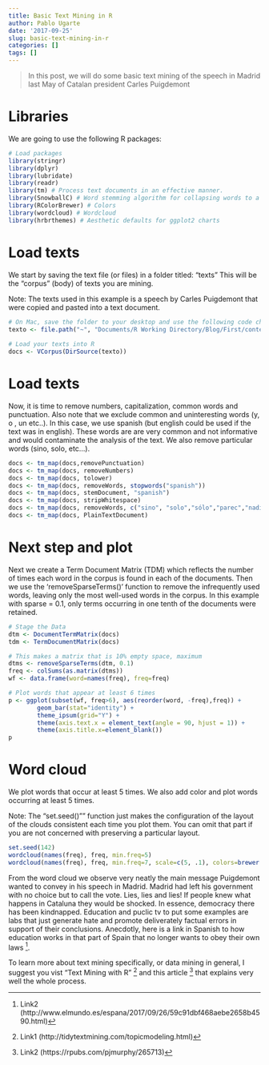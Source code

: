 ```yaml
---
title: Basic Text Mining in R
author: Pablo Ugarte
date: '2017-09-25'
slug: basic-text-mining-in-r
categories: []
tags: []
---
```


>In this post, we will do some basic text mining of the speech in Madrid last May of Catalan president Carles Puigdemont

# Libraries

We are going to use the following R packages:

```r
# Load packages
library(stringr)
library(dplyr)
library(lubridate)
library(readr)
library(tm) # Process text documents in an effective manner.
library(SnowballC) # Word stemming algorithm for collapsing words to a common root
library(RColorBrewer) # Colors
library(wordcloud) # Wordcloud
library(hrbrthemes) # Aesthetic defaults for ggplot2 charts
```

# Load texts

We start by saving the text file (or files) in a folder titled: “texts” This will be the “corpus” (body) of texts you are mining.

Note: The texts used in this example is a speech by Carles Puigdemont that were copied and pasted into a text document. 

```r
# On Mac, save the folder to your desktop and use the following code chunk
texto <- file.path("~", "Documents/R Working Directory/Blog/First/content/post/", "texts")
  
# Load your texts into R
docs <- VCorpus(DirSource(texto))
```

# Load texts

Now, it is time to remove numbers, capitalization, common words and punctuation. Also note that we exclude common and uninteresting words (y, o , un etc..). In this case, we use spanish (but english could be used if the text was in english). These words are are very common and not informative and would contaminate the analysis of the text. We also remove particular words (sino, solo, etc...).

```r
docs <- tm_map(docs,removePunctuation)   
docs <- tm_map(docs, removeNumbers)   
docs <- tm_map(docs, tolower)   
docs <- tm_map(docs, removeWords, stopwords("spanish"))   
docs <- tm_map(docs, stemDocument, "spanish")
docs <- tm_map(docs, stripWhitespace)
docs <- tm_map(docs, removeWords, c("sino", "solo","sólo","parec","nadi"))
docs <- tm_map(docs, PlainTextDocument) 
```

# Next step and plot

Next we create a Term Document Matrix (TDM) which reflects the number of times each word in the corpus is found in each of the documents. Then we use the ‘removeSparseTerms()’ function to remove the infrequently used words, leaving only the most well-used words in the corpus. In this example with sparse = 0.1, only terms occurring in one tenth of the documents were retained.

```r
# Stage the Data      
dtm <- DocumentTermMatrix(docs)   
tdm <- TermDocumentMatrix(docs) 

# This makes a matrix that is 10% empty space, maximum
dtms <- removeSparseTerms(dtm, 0.1) 
freq <- colSums(as.matrix(dtms)) 
wf <- data.frame(word=names(freq), freq=freq)  

# Plot words that appear at least 6 times
p <- ggplot(subset(wf, freq>6), aes(reorder(word, -freq),freq)) +
        geom_bar(stat="identity") +
        theme_ipsum(grid="Y") +
        theme(axis.text.x = element_text(angle = 90, hjust = 1)) +
        theme(axis.title.x=element_blank()) 
p  
```

# Word cloud

We plot words that occur at least 5 times. We also add color and plot words occurring at least 5 times.

Note: The “set.seed()"" function just makes the configuration of the layout of the clouds consistent each time you plot them. You can omit that part if you are not concerned with preserving a particular layout. 

```r
set.seed(142) 
wordcloud(names(freq), freq, min.freq=5)  
wordcloud(names(freq), freq, min.freq=7, scale=c(5, .1), colors=brewer.pal(6, "Dark2"))
```

From the word cloud we observe very neatly the main message Puigdemont wanted to convey in his speech in Madrid. Madrid had left his government with no choice but to call the vote. Lies, lies and lies! If people knew what happens in Cataluna they would be shocked. In essence, democracy there has been kindnapped. Education and puclic tv to put some examples are labs that just generate hate and promote deliverately factual errors in support of their conclusions. Anecdotly, here is a link in Spanish to how education works in that part of Spain that no longer wants to obey their own laws [^3].

To learn more about text mining specifically, or data mining in general, I suggest you vist "Text Mining with R" [^1] and this article [^2] that explains very well the whole process.

[^1]: Link1 (http://tidytextmining.com/topicmodeling.html)
[^2]: Link2 (https://rpubs.com/pjmurphy/265713)
[^3]: Link2 (http://www.elmundo.es/espana/2017/09/26/59c91dbf468aebe2658b4590.html)
